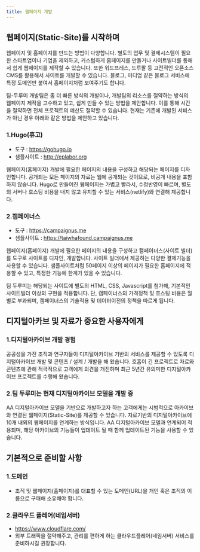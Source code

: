 ```yaml
---
title: 웹페이지 개발
---
```


## 웹페이지(Static-Site)를 시작하며

웹페이지 및 홈페이지를 만드는 방법이 다양합니다. 별도의 업무 및 결제시스템이 필요한 스타트업이나 기업을 제외하고, 커스텀하게 홈페이지를 만들거나 사이트빌더를 통해서 쉽게 웹페이지를 제작할 수 있습니다. 또한 워드프레스, 드루팔 등 고전적인 오픈소스 CMS를 활용해서 사이트를 개발할 수 있습니다. 블로그, 미디엄 같은 블로그 서비스에 특정 도메인만 붙여서 홈페이지처럼 보여주기도 합니다. 

팀-두루미 개발팀은 좀 더 빠른 방식의 개발이나, 개발팀의 리소스를 절약하는 방식의 웹페이지 제작을 고수하고 있고, 쉽게 만들 수 있는 방법을 제안합니다. 이를 통해 시간을 절약하면 전체 프로젝트의 예산도 절약할 수 있습니다. 현재는 기존에 개발된 서비스가 아닌 경우 아래와 같은 방법을 제안하고 있습니다.


### 1.Hugo(휴고)

- 도구 :  https://gohugo.io
- 샘플사이트 : http://eplabor.org

웹페이지(홈페이지) 개발에 필요한 페이지의 내용을 구성하고 해당되는 페이지를 디자인합니다.
공개되는 모든 페이지의 자료는 웹에 공개되는 것이므로, 비공개 내용을 포함하지 않습니다. Hugo로 만들어진 웹페이지는 가볍고 빨라서, 수정반영이 빠르며, 별도의 서버나 호스팅 비용을 내지 않고 유지할 수 있는 서비스(netlify)와 연결해 제공합니다.


### 2.캠페이너스

- 도구 : https://campaignus.me
- 샘플사이트 : https://taiwhafound.campaignus.me

웹페이지(홈페이지) 개발에 필요한 페이지의 내용을 구성하고 캠페이너스(사이트 빌더)를 도구로 사이트를 디자인, 개발합니다. 
사이트 빌더에서 제공하는 다양한 결제기능을 사용할 수 있습니다. 샘플사이트처럼 50페이지 이상의 페이지가 필요한 홈페이지에 적용할 수 있고, 특정한 기능에 한계가 있을 수 있습니다. 

팀 두루미는 해당되는 사이트에 별도의 HTML, CSS, Javascript를 첨가해, 기본적인 사이트빌더 이상의 구현을 적용합니다. 
단, 캠페이너스의 가격정책 및 호스팅 비용은 월별로 부과되며, 캠페이너스의 기술적용 및 데이터이전의 정책을 따르게 됩니다. 



## 디지털아카브 및 자료가 중요한 사용자에게

### 1.디지털아카이브 개발 경험

공공성을 가진 조직과 연구자들이 디지털아카이브 기반의 서비스를 제공할 수 있도록 디지털아카이브 개발 및 콘텐츠 / 설계 / 개발을 해 왔습니다. 호흡이 긴 프로젝트로 자료와 콘텐츠에 관해 적극적으로 고객에게 의견을 개진하며 최근 5년간 유의미한 디지털아카이브 프로젝트를 수행해 왔습니다.


### 2.팀 두루미는 현재 디지털아카이브 모델을 개발 중

AA 디지털아카이브 모델을 기반으로 개발하고자 하는 고객에게는 시범적으로 아카이브와 연결된 웹페이지(Static-Site)를 제공할 수 있습니다. 자료기반의 디지털아카이브에 10개 내외의 웹페이지를 연계하는 방식입니다. AA 디지털아카이브 모델과 연계되어 적용되며, 해당 아카이브의 기능들이 업데이트 될 때 함께 업데이트된 기능을 사용할 수 있습니다. 



## 기본적으로 준비할 사항

### 1.도메인

- 조직 및 웹페이지(홈페이지)를 대표할 수 있는 도메인(URL)을 개인 혹은 조직의 이름으로 구매해 소유해야 합니다. 

### 2.클라우드 플레어(네임서버)

- https://www.cloudflare.com/
- 외부 트래픽을 절약해주고, 관리를 편하게 하는 클라우드플레어(네임서버) 서비스를 준비하시길 권장합니다. 

